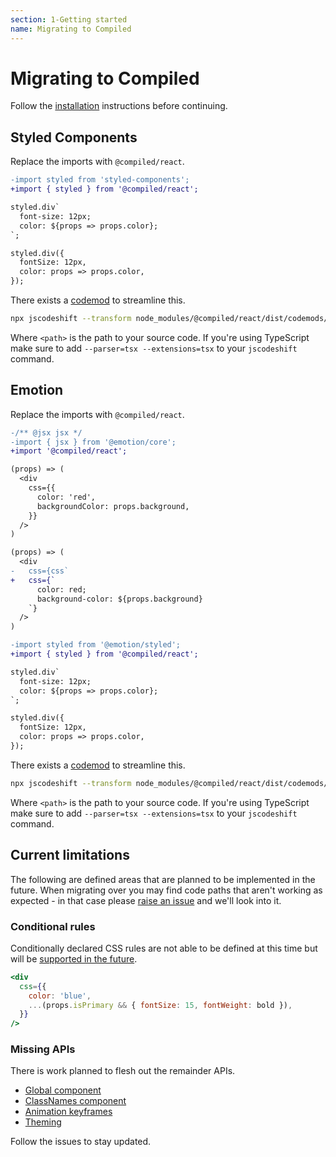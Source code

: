 ```yaml
---
section: 1-Getting started
name: Migrating to Compiled
---
```


# Migrating to Compiled

Follow the [installation](/installation) instructions before continuing.

## Styled Components

Replace the imports with `@compiled/react`.

```diff
-import styled from 'styled-components';
+import { styled } from '@compiled/react';

styled.div`
  font-size: 12px;
  color: ${props => props.color};
`;

styled.div({
  fontSize: 12px,
  color: props => props.color,
});
```

There exists a [codemod](https://github.com/facebook/jscodeshift) to streamline this.

```bash
npx jscodeshift --transform node_modules/@compiled/react/dist/codemods/styled-components-to-compiled <path>
```

Where `<path>` is the path to your source code.
If you're using TypeScript make sure to add `--parser=tsx --extensions=tsx` to your `jscodeshift` command.

## Emotion

Replace the imports with `@compiled/react`.

```diff
-/** @jsx jsx */
-import { jsx } from '@emotion/core';
+import '@compiled/react';

(props) => (
  <div
    css={{
      color: 'red',
      backgroundColor: props.background,
    }}
  />
)

(props) => (
  <div
-   css={css`
+   css={`
      color: red;
      background-color: ${props.background}
    `}
  />
)
```

```diff
-import styled from '@emotion/styled';
+import { styled } from '@compiled/react';

styled.div`
  font-size: 12px;
  color: ${props => props.color};
`;

styled.div({
  fontSize: 12px,
  color: props => props.color,
});
```

There exists a [codemod](https://github.com/facebook/jscodeshift) to streamline this.

```bash
npx jscodeshift --transform node_modules/@compiled/react/dist/codemods/emotion-to-compiled <path>
```

Where `<path>` is the path to your source code.
If you're using TypeScript make sure to add `--parser=tsx --extensions=tsx` to your `jscodeshift` command.

## Current limitations

The following are defined areas that are planned to be implemented in the future.
When migrating over you may find code paths that aren't working as expected -
in that case please [raise an issue](https://github.com/atlassian-labs/compiled/issues/new?assignees=&labels=&template=bug_report.md&title=Bug:&labels=bug%20%F0%9F%90%9B) and we'll look into it.

### Conditional rules

Conditionally declared CSS rules are not able to be defined at this time but will be [supported in the future](https://github.com/atlassian-labs/compiled/issues/278).

```jsx
<div
  css={{
    color: 'blue',
    ...(props.isPrimary && { fontSize: 15, fontWeight: bold }),
  }}
/>
```

### Missing APIs

There is work planned to flesh out the remainder APIs.

- [Global component](https://github.com/atlassian-labs/compiled/issues/62)
- [ClassNames component](https://github.com/atlassian-labs/compiled/issues/342)
- [Animation keyframes](https://github.com/atlassian-labs/compiled/issues/14)
- [Theming](https://github.com/atlassian-labs/compiled/issues/18)

Follow the issues to stay updated.
